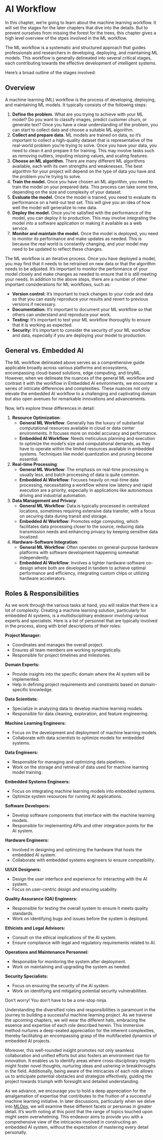 # AI Workflow

In this chapter, we're going to learn about the machine learning workflow. It will set the stages for the later chapters that dive into the details. But to prevent ourselves from missing the forest for the trees, this chapter gives a high level overview of the stpes involved in the ML workflow. 

The ML workflow is a systematic and structured approach that guides professionals and researchers in developing, deploying, and maintaining ML models. This workflow is generally delineated into several critical stages, each contributing towards the effective development of intelligent systems. 

Here's a broad outline of the stages involved:

## Overview

A machine learning (ML) workflow is the process of developing, deploying, and maintaining ML models. It typically consists of the following steps:

1. **Define the problem.** What are you trying to achieve with your ML model? Do you want to classify images, predict customer churn, or generate text? Once you have a clear understanding of the problem, you can start to collect data and choose a suitable ML algorithm.
2. **Collect and prepare data.** ML models are trained on data, so it's important to collect a high-quality dataset that is representative of the real-world problem you're trying to solve. Once you have your data, you need to clean it and prepare it for training. This may involve tasks such as removing outliers, imputing missing values, and scaling features.
3. **Choose an ML algorithm.** There are many different ML algorithms available, each with its own strengths and weaknesses. The best algorithm for your project will depend on the type of data you have and the problem you're trying to solve.
4. **Train the model.** Once you have chosen an ML algorithm, you need to train the model on your prepared data. This process can take some time, depending on the size and complexity of your dataset.
5. **Evaluate the model.** Once the model is trained, you need to evaluate its performance on a held-out test set. This will give you an idea of how well the model will generalize to new data.
6. **Deploy the model.** Once you're satisfied with the performance of the model, you can deploy it to production. This may involve integrating the model into a software application or making it available as a web service.
7. **Monitor and maintain the model.** Once the model is deployed, you need to monitor its performance and make updates as needed. This is because the real world is constantly changing, and your model may need to be updated to reflect these changes.

The ML workflow is an iterative process. Once you have deployed a model, you may find that it needs to be retrained on new data or that the algorithm needs to be adjusted. It's important to monitor the performance of your model closely and make changes as needed to ensure that it is still meeting your needs. In addition to the above steps, there are a number of other important considerations for ML workflows, such as:

* **Version control:** It's important to track changes to your code and data so that you can easily reproduce your results and revert to previous versions if necessary.
* **Documentation:** It's important to document your ML workflow so that others can understand and reproduce your work.
* **Testing:** It's important to test your ML workflow thoroughly to ensure that it is working as expected.
* **Security:** It's important to consider the security of your ML workflow and data, especially if you are deploying your model to production.

## General vs. Embedded AI

The ML workflow delineated above serves as a comprehensive guide applicable broadly across various platforms and ecosystems, encompassing cloud-based solutions, edge computing, and tinyML. However, when we delineate the nuances of the general ML workflow and contrast it with the workflow in Embedded AI environments, we encounter a series of intricate differences and complexities. These nuances not only elevate the embedded AI workflow to a challenging and captivating domain but also open avenues for remarkable innovations and advancements. 

Now, let's explore these differences in detail:

1. **Resource Optimization**:
    - **General ML Workflow**: Generally has the luxury of substantial computational resources available in cloud or data center environments. It focuses more on model accuracy and performance.
    - **Embedded AI Workflow**: Needs meticulous planning and execution to optimize the model's size and computational demands, as they have to operate within the limited resources available in embedded systems. Techniques like model quantization and pruning become essential.

2. **Real-time Processing**:
    - **General ML Workflow**: The emphasis on real-time processing is usually less, and batch processing of data is quite common.
    - **Embedded AI Workflow**: Focuses heavily on real-time data processing, necessitating a workflow where low latency and rapid execution are a priority, especially in applications like autonomous driving and industrial automation.

3. **Data Management and Privacy**:
    - **General ML Workflow**: Data is typically processed in centralized locations, sometimes requiring extensive data transfer, with a focus on securing data during transit and storage.
    - **Embedded AI Workflow**: Promotes edge computing, which facilitates data processing closer to the source, reducing data transmission needs and enhancing privacy by keeping sensitive data localized.

4. **Hardware-Software Integration**:
    - **General ML Workflow**: Often operates on general-purpose hardware platforms with software development happening somewhat independently.
    - **Embedded AI Workflow**: Involves a tighter hardware-software co-design where both are developed in tandem to achieve optimal performance and efficiency, integrating custom chips or utilizing hardware accelerators.

## Roles \& Responsibilities

As we work through the various tasks at hand, you will realize that there is a lot of complexity. Creating a machine learning solution, particularly for embedded AI systems, is a multidisciplinary endeavor involving various experts and specialists. Here is a list of personnel that are typically involved in the process, along with brief descriptions of their roles:

**Project Manager:**

- Coordinates and manages the overall project.
- Ensures all team members are working synergistically.
- Responsible for project timelines and milestones.

**Domain Experts:**

- Provide insights into the specific domain where the AI system will be implemented.
- Help in defining project requirements and constraints based on domain-specific knowledge.

**Data Scientists:**

- Specialize in analyzing data to develop machine learning models.
- Responsible for data cleaning, exploration, and feature engineering.

**Machine Learning Engineers:**

- Focus on the development and deployment of machine learning models.
- Collaborate with data scientists to optimize models for embedded systems.

**Data Engineers:**

- Responsible for managing and optimizing data pipelines.
- Work on the storage and retrieval of data used for machine learning model training.

**Embedded Systems Engineers:**

- Focus on integrating machine learning models into embedded systems.
- Optimize system resources for running AI applications.

**Software Developers:**

- Develop software components that interface with the machine learning models.
- Responsible for implementing APIs and other integration points for the AI system.

**Hardware Engineers:**

- Involved in designing and optimizing the hardware that hosts the embedded AI system.
- Collaborate with embedded systems engineers to ensure compatibility.

**UI/UX Designers:**

- Design the user interface and experience for interacting with the AI system.
- Focus on user-centric design and ensuring usability.

**Quality Assurance (QA) Engineers:**

- Responsible for testing the overall system to ensure it meets quality standards.
- Work on identifying bugs and issues before the system is deployed.

**Ethicists and Legal Advisors:**

- Consult on the ethical implications of the AI system.
- Ensure compliance with legal and regulatory requirements related to AI.

**Operations and Maintenance Personnel:**

- Responsible for monitoring the system after deployment.
- Work on maintaining and upgrading the system as needed.

**Security Specialists:**

- Focus on ensuring the security of the AI system.
- Work on identifying and mitigating potential security vulnerabilities.

Don't worry! You don't have to be a one-stop ninja.

Understanding the diversified roles and responsibilities is paramount in the journey to building a successful machine learning project. As we traverse the upcoming chapters, we will wear the different hats, embracing the essence and expertise of each role described herein. This immersive method nurtures a deep-seated appreciation for the inherent complexities, thereby facilitating an encompassing grasp of the multifaceted dynamics of embedded AI projects.

Moreover, this well-rounded insight promotes not only seamless collaboration and unified efforts but also fosters an environment ripe for innovation. It enables us to identify areas where cross-disciplinary insights might foster novel thoughts, nurturing ideas and ushering in breakthroughs in the field. Additionally, being aware of the intricacies of each role allows us to anticipate potential obstacles and strategize effectively, guiding the project towards triumph with foresight and detailed understanding.

As we advance, we encourage you to hold a deep appreciation for the amalgamation of expertise that contributes to the fruition of a successful machine learning initiative. In later discussions, particularly when we delve into [MLOps](./mlops.qmd), we will examine these different facets or personas in greater detail. It's worth noting at this point that the range of topics touched upon might seem overwhelming. This endeavor aims to provide you with a comprehensive view of the intricacies involved in constructing an embedded AI system, without the expectation of mastering every detail personally. 